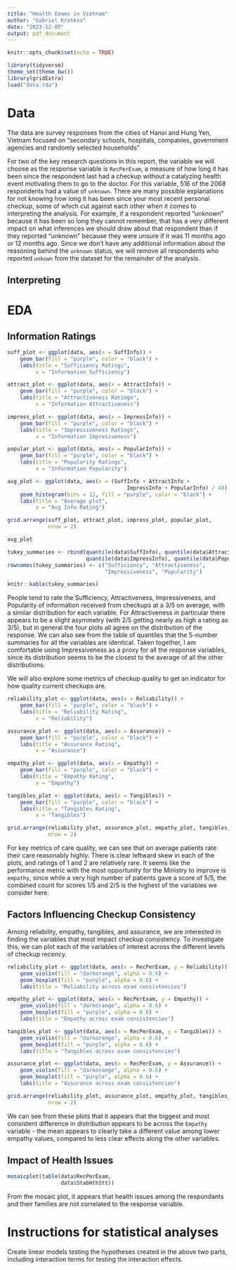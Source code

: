 ```yaml
---
title: "Health Exams in Vietnam"
author: "Gabriel Krotkov"
date: "2023-12-05"
output: pdf_document
---
```


```r
knitr::opts_chunk$set(echo = TRUE)
```

```r
library(tidyverse)
theme_set(theme_bw())
library(gridExtra)
load("data.rda")
```

\newpage

# Data

The data are survey responses from the cities of Hanoi and Hung Yen, Vietnam focused on "secondary schools, hospitals, companies, government agencies and randomly selected households"

For two of the key research questions in this report, the variable we will choose as the response variable is `RecPerExam`, a measure of how long it has been since the respondent last had a checkup *without* a catalyzing health event motivating them to go to the doctor. For this variable, 516 of the 2068 respondents had a value of `unknown`. There are many possible explanations for not knowing how long it has been since your most recent personal checkup, some of which cut against each other when it comes to interpreting the analysis. For example, if a respondent reported "unknown" because it has been so long they cannot remember, that has a very different impact on what inferences we should draw about that respondent than if they reported "unknown" because they were unsure if it was 11 months ago or 12 months ago. Since we don't have any additional information about the reasoning behind the `unknown` status, we will remove all respondents who reported `unkown` from the dataset for the remainder of the analysis.

## Interpreting 

# EDA

## Information Ratings

```r
suff_plot <- ggplot(data, aes(x = SuffInfo)) + 
    geom_bar(fill = "purple", color = "black") + 
    labs(title = "Sufficiency Ratings", 
         x = "Information Sufficiency")

attract_plot <- ggplot(data, aes(x = AttractInfo)) + 
    geom_bar(fill = "purple", color = "black") + 
    labs(title = "Attractiveness Ratings", 
         x = "Information Attractiveness")

impress_plot <- ggplot(data, aes(x = ImpressInfo)) + 
    geom_bar(fill = "purple", color = "black") + 
    labs(title = "Impressiveness Ratings", 
         x = "Information Impresiveness")

popular_plot <- ggplot(data, aes(x = PopularInfo)) + 
    geom_bar(fill = "purple", color = "black") + 
    labs(title = "Popularity Ratings", 
         x = "Information Popularity")

avg_plot <- ggplot(data, aes(x = (SuffInfo + AttractInfo + 
                                      ImpressInfo + PopularInfo) / 4)) + 
    geom_histogram(bins = 12, fill = "purple", color = "black") + 
    labs(title = "Average plot", 
         x = "Avg Info Rating")

grid.arrange(suff_plot, attract_plot, impress_plot, popular_plot, 
             nrow = 2)

avg_plot

tukey_summaries <- rbind(quantile(data$SuffInfo), quantile(data$AttractInfo), 
                         quantile(data$ImpressInfo), quantile(data$PopularInfo))
rownames(tukey_summaries) <- c("Sufficiency", "Attractiveness", 
                               "Impressiveness", "Popularity")

knitr::kable(tukey_summaries)
```

People tend to rate the Sufficiency, Attractiveness, Impressiveness, and Popularity of information received from checkups at a 3/5 on average, with a similar distribution for each variable. For Attractiveness in particular there appears to be a slight asymmetry (with 2/5 getting nearly as high a rating as 3/5), but in general the four plots all agree on the distribution of the response. We can also see from the table of quantiles that the 5-number summaries for all the variables are identical. Taken together, I am comfortable using Impressiveness as a proxy for all the response variables, since its distribution seems to be the closest to the average of all the other distributions. 

We will also explore some metrics of checkup quality to get an indicator for how quality current checkups are.

```r
reliability_plot <- ggplot(data, aes(x = Reliability)) + 
    geom_bar(fill = "purple", color = "black") + 
    labs(title = "Reliability Rating", 
         x = "Reliability")

assurance_plot <- ggplot(data, aes(x = Assurance)) + 
    geom_bar(fill = "purple", color = "black") + 
    labs(title = "Assurance Rating", 
         x = "Assurance")

empathy_plot <- ggplot(data, aes(x = Empathy)) + 
    geom_bar(fill = "purple", color = "black") + 
    labs(title = "Empathy Rating", 
         x = "Empathy")

tangibles_plot <- ggplot(data, aes(x = Tangibles)) + 
    geom_bar(fill = "purple", color = "black") + 
    labs(title = "Tangibles Rating", 
         x = "Tangibles")

grid.arrange(reliability_plot, assurance_plot, empathy_plot, tangibles_plot, 
             nrow = 2)
```

For key metrics of care quality, we can see that on average patients rate their care reasonably highly. There is clear leftward skew in each of the plots, and ratings of 1 and 2 are relatively rare. It seems like the performance metric with the most opportunity for the Ministry to improve is `empathy`, since while a very high number of patients gave a score of 5/5, the combined count for scores 1/5 and 2/5 is the highest of the variables we consider here.

## Factors Influencing Checkup Consistency

Among reliability, empathy, tangibles, and assurance, we are interested in finding the variables that most impact checkup consistency. To investigate this, we can plot each of the variables of interest across the different levels of checkup recency.

```r
reliability_plot <- ggplot(data, aes(x = RecPerExam, y = Reliability)) + 
    geom_violin(fill = "darkorange", alpha = 0.6) + 
    geom_boxplot(fill = "purple", alpha = 0.6) + 
    labs(title = "Reliability across exam consistencies")

empathy_plot <- ggplot(data, aes(x = RecPerExam, y = Empathy)) + 
    geom_violin(fill = "darkorange", alpha = 0.6) + 
    geom_boxplot(fill = "purple", alpha = 0.6) + 
    labs(title = "Empathy across exam consistencies")

tangibles_plot <- ggplot(data, aes(x = RecPerExam, y = Tangibles)) + 
    geom_violin(fill = "darkorange", alpha = 0.6) + 
    geom_boxplot(fill = "purple", alpha = 0.6) + 
    labs(title = "Tangibles across exam consistencies")

assurance_plot <- ggplot(data, aes(x = RecPerExam, y = Assurance)) + 
    geom_violin(fill = "darkorange", alpha = 0.6) + 
    geom_boxplot(fill = "purple", alpha = 0.6) + 
    labs(title = "Assurance across exam consistencies")

grid.arrange(reliability_plot, assurance_plot, empathy_plot, tangibles_plot, 
             nrow = 2)
```

We can see from these plots that it appears that the biggest and most consistent difference in distribution appears to be across the `Empathy` variable - the mean appears to clearly take a different value among lower empathy values, compared to less clear effects along the other variables.

## Impact of Health Issues

```r
mosaicplot(table(data$RecPerExam, 
                 data$StabHthStt))
```
From the mosaic plot, it appears that health issues among the respondants and their families are not correlated to the response variable.

# Instructions for statistical analyses

Create linear models testing the hypotheses created in the above two parts, including interaction terms for testing the interaction effects. 
